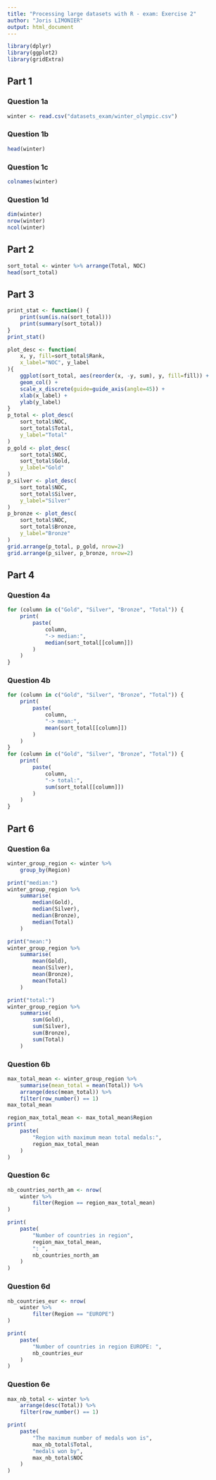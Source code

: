 ```yaml
---
title: "Processing large datasets with R - exam: Exercise 2"
author: "Joris LIMONIER"
output: html_document
---
```


```r
library(dplyr)
library(ggplot2)
library(gridExtra)
```

## Part 1

### Question 1a

```r
winter <- read.csv("datasets_exam/winter_olympic.csv")
```

### Question 1b

```r
head(winter)
```

### Question 1c

```r
colnames(winter)
```

### Question 1d

```r
dim(winter)
nrow(winter)
ncol(winter)
```

## Part 2

```r
sort_total <- winter %>% arrange(Total, NOC)
head(sort_total)
```

## Part 3

```r
print_stat <- function() {
    print(sum(is.na(sort_total)))
    print(summary(sort_total))
}
print_stat()

plot_desc <- function(
    x, y, fill=sort_total$Rank,
    x_label="NOC", y_label
){
    ggplot(sort_total, aes(reorder(x, -y, sum), y, fill=fill)) +
    geom_col() +
    scale_x_discrete(guide=guide_axis(angle=45)) +
    xlab(x_label) +
    ylab(y_label)
}
p_total <- plot_desc(
    sort_total$NOC,
    sort_total$Total,
    y_label="Total"
)
p_gold <- plot_desc(
    sort_total$NOC,
    sort_total$Gold,
    y_label="Gold"
)
p_silver <- plot_desc(
    sort_total$NOC,
    sort_total$Silver,
    y_label="Silver"
)
p_bronze <- plot_desc(
    sort_total$NOC,
    sort_total$Bronze,
    y_label="Bronze"
)
grid.arrange(p_total, p_gold, nrow=2)
grid.arrange(p_silver, p_bronze, nrow=2)
```

## Part 4

### Question 4a

```r
for (column in c("Gold", "Silver", "Bronze", "Total")) {
    print(
        paste(
            column,
            "-> median:",
            median(sort_total[[column]])
        )
    )
}
```

### Question 4b

```r
for (column in c("Gold", "Silver", "Bronze", "Total")) {
    print(
        paste(
            column,
            "-> mean:",
            mean(sort_total[[column]])
        )
    )
}
for (column in c("Gold", "Silver", "Bronze", "Total")) {
    print(
        paste(
            column,
            "-> total:",
            sum(sort_total[[column]])
        )
    )
}

```

## Part 6
### Question 6a

```r
winter_group_region <- winter %>%
    group_by(Region)

print("median:")
winter_group_region %>%
    summarise(
        median(Gold),
        median(Silver),
        median(Bronze),
        median(Total)
    )

print("mean:")
winter_group_region %>%
    summarise(
        mean(Gold),
        mean(Silver),
        mean(Bronze),
        mean(Total)
    )

print("total:")
winter_group_region %>%
    summarise(
        sum(Gold),
        sum(Silver),
        sum(Bronze),
        sum(Total)
    )
```

### Question 6b

```r
max_total_mean <- winter_group_region %>%
    summarise(mean_total = mean(Total)) %>%
    arrange(desc(mean_total)) %>%
    filter(row_number() == 1)
max_total_mean

region_max_total_mean <- max_total_mean$Region
print(
    paste(
        "Region with maximum mean total medals:",
        region_max_total_mean
    )
)
```

### Question 6c

```r
nb_countries_north_am <- nrow(
    winter %>%
        filter(Region == region_max_total_mean)
)

print(
    paste(
        "Number of countries in region",
        region_max_total_mean,
        ": ",
        nb_countries_north_am
    )
)
```

### Question 6d

```r
nb_countries_eur <- nrow(
    winter %>%
        filter(Region == "EUROPE")
)

print(
    paste(
        "Number of countries in region EUROPE: ",
        nb_countries_eur
    )
)
```

### Question 6e

```r
max_nb_total <- winter %>%
    arrange(desc(Total)) %>%
    filter(row_number() == 1)

print(
    paste(
        "The maximum number of medals won is",
        max_nb_total$Total,
        "medals won by",
        max_nb_total$NOC
    )
)
```
